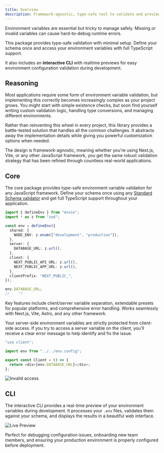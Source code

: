 ```yaml
---
title: Overview
description: Framework-agnostic, type-safe tool to validate and preview your environment variables - powered by your favorite schema validator.
---
```


Environment variables are essential but tricky to manage safely. Missing or invalid variables can cause hard-to-debug runtime errors.

This package provides type-safe validation with minimal setup. Define your schema once and access your environment variables with full TypeScript support.

It also includes an **interactive CLI** with realtime previews for easy environment configuration validation during development.

## Reasoning

Most applications require some form of environment variable validation, but implementing this correctly becomes increasingly complex as your project grows. You might start with simple existence checks, but soon find yourself writing custom validation logic, handling type conversions, and managing different environments.

Rather than reinventing this wheel in every project, this library provides a battle-tested solution that handles all the common challenges. It abstracts away the implementation details while giving you powerful customization options when needed.

The design is framework-agnostic, meaning whether you're using Next.js, Vite, or any other JavaScript framework, you get the same robust validation strategy that has been refined through countless real-world applications.

## Core

The core package provides type-safe environment variable validation for any JavaScript framework. Define your schema once using any [Standard Schema validator](/docs/validators) and get full TypeScript support throughout your application.

```ts twoslash title="env.config.ts"
import { defineEnv } from "envin";
import * as z from "zod"; 

const env = defineEnv({
  shared: {
    NODE_ENV: z.enum(["development", "production"]),
  },
  server: {
    DATABASE_URL: z.url(),
  },
  client: {
    NEXT_PUBLIC_API_URL: z.url(),
    NEXT_PUBLIC_APP_URL: z.url(),
  },
  clientPrefix: "NEXT_PUBLIC_",
});

env.DATABASE_URL;
//    ^?
```

Key features include client/server variable separation, extendable presets for popular platforms, and comprehensive error handling. Works seamlessly with Next.js, Vite, Astro, and any other framework.

<Cards>

<Card title="Installation" href="/docs/installation" description="Install the core package and your favorite schema validator." />
<Card title="Usage" href="/docs/recipes" description="Learn how to use the core package to validate your environment variables." />
<Card title="Customization" href="/docs/customization" description="Learn how to customize the core package to your needs." />
</Cards>

<Callout type="info">

Your server-side environment variables are strictly protected from client-side access. If you try to access a server variable on the client, you'll receive a clear error message to help identify and fix the issue.

```ts title="client.tsx"
"use client";

import env from "../../env.config";

export const Client = () => {
  return <div>{env.DATABASE_URL}</div>;
};
```

![Invalid access](/images/docs/invalid-access.png)

</Callout>

## CLI

The interactive CLI provides a real-time preview of your environment variables during development. It processes your `.env` files, validates them against your schema, and displays the results in a beautiful web interface.

![Live Preview](/images/docs/live-preview.png)

Perfect for debugging configuration issues, onboarding new team members, and ensuring your production environment is properly configured before deployment.

<Card
  title="Live Preview"
  href="/docs/live-preview"
  description="Learn how to use the CLI to preview your environment variables."
/>

